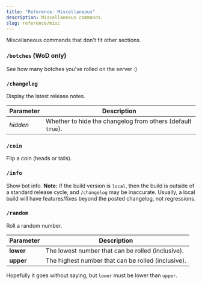 ```yaml
---
title: "Reference: Miscellaneous"
description: Miscellaneous commands.
slug: reference/misc
---
```


Miscellaneous commands that don't fit other sections.

### `/botches` (WoD only)

See how many botches you've rolled on the server :)

### `/changelog`

Display the latest release notes.

| Parameter | Description                                                 |
|-----------|-------------------------------------------------------------|
| *hidden*  | Whether to hide the changelog from others (default `true`). |

### `/coin`

Flip a coin (heads or tails).

### `/info`

Show bot info. **Note:** If the build version is `local`, then the build is outside of a standard release cycle, and `/changelog` may be inaccurate. Usually, a local build will have features/fixes beyond the posted changelog, not regressions.

### `/random`

Roll a random number.

| Parameter | Description                                        |
|-----------|----------------------------------------------------|
| **lower** | The lowest number that can be rolled (inclusive).  |
| **upper** | The highest number that can be rolled (inclusive). |

Hopefully it goes without saying, but `lower` must be lower than `upper`.
